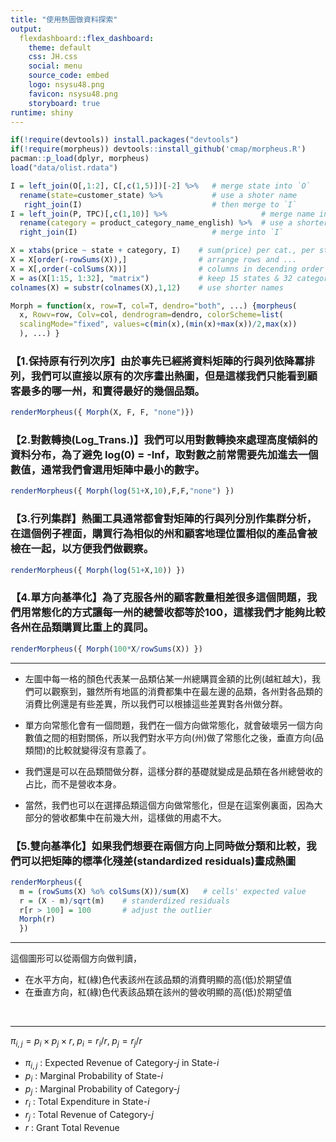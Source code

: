```yaml
---
title: "使用熱圖做資料探索"
output: 
  flexdashboard::flex_dashboard:
    theme: default
    css: JH.css
    social: menu
    source_code: embed 
    logo: nsysu48.png
    favicon: nsysu48.png
    storyboard: true
runtime: shiny
---
```


```r
if(!require(devtools)) install.packages("devtools")
if(!require(morpheus)) devtools::install_github('cmap/morpheus.R')
pacman::p_load(dplyr, morpheus)
load("data/olist.rdata")

I = left_join(O[,1:2], C[,c(1,5)])[-2] %>%   # merge state into `O`
  rename(state=customer_state) %>%           # use a shoter name
   right_join(I)                             # then merge to `I`
I = left_join(P, TPC)[,c(1,10)] %>%                     # merge name into `P``
  rename(category = product_category_name_english) %>%  # use a shorter name
  right_join(I)                              # merge into `I`

X = xtabs(price ~ state + category, I)    # sum(price) per cat., per st.
X = X[order(-rowSums(X)),]                # arrange rows and ...
X = X[,order(-colSums(X))]                # columns in decending order
X = as(X[1:15, 1:32], "matrix")           # keep 15 states & 32 categorie
colnames(X) = substr(colnames(X),1,12)    # use shorter names

Morph = function(x, row=T, col=T, dendro="both", ...) {morpheus(
  x, Rowv=row, Colv=col, dendrogram=dendro, colorScheme=list(
  scalingMode="fixed", values=c(min(x),(min(x)+max(x))/2,max(x)) 
  ), ...) } 

```

### 【1.保持原有行列次序】由於事先已經將資料矩陣的行與列依降冪排列，我們可以直接以原有的次序畫出熱圖，但是這樣我們只能看到顧客最多的哪一州，和賣得最好的幾個品類。
```r
renderMorpheus({ Morph(X, F, F, "none")})
```

### 【2.對數轉換(Log_Trans.)】我們可以用對數轉換來處理高度傾斜的資料分布，為了避免 log(0) = -Inf，取對數之前常需要先加進去一個數值，通常我們會選用矩陣中最小的數字。
```r
renderMorpheus({ Morph(log(51+X,10),F,F,"none") })
```

### 【3.行列集群】熱圖工具通常都會對矩陣的行與列分別作集群分析，在這個例子裡面，購買行為相似的州和顧客地理位置相似的產品會被檢在一起，以方便我們做觀察。
```r
renderMorpheus({ Morph(log(51+X,10)) })
```

### 【4.單方向基準化】為了克服各州的顧客數量相差很多這個問題，我們用常態化的方式讓每一州的總營收都等於100，這樣我們才能夠比較各州在品類購買比重上的異同。
```r
renderMorpheus({ Morph(100*X/rowSums(X)) })
```

***

+ 左圖中每一格的顏色代表某一品類佔某一州總購買金額的比例(越紅越大)，我們可以觀察到，雖然所有地區的消費都集中在最左邊的品類，各州對各品類的消費比例還是有些差異，所以我們可以根據這些差異對各州做分群。

+ 單方向常態化會有一個問題，我們在一個方向做常態化，就會破壞另一個方向數值之間的相對關係，所以我們對水平方向(州)做了常態化之後，垂直方向(品類間)的比較就變得沒有意義了。

+ 我們還是可以在品類間做分群，這樣分群的基礎就變成是品類在各州總營收的占比，而不是營收本身。

+ 當然，我們也可以在選擇品類這個方向做常態化，但是在這案例裏面，因為大部分的營收都集中在前幾大州，這樣做的用處不大。


### 【5.雙向基準化】如果我們想要在兩個方向上同時做分類和比較，我們可以把矩陣的標準化殘差(standardized residuals)畫成熱圖  {data-commentary-width=400}
```r
renderMorpheus({
  m = (rowSums(X) %o% colSums(X))/sum(X)   # cells' expected value 
  r = (X - m)/sqrt(m)    # standerdized residuals
  r[r > 100] = 100       # adjust the outlier
  Morph(r)
  })
```

***
這個圖形可以從兩個方向做判讀，

+ 在水平方向，紅(綠)色代表該州在該品類的消費明顯的高(低)於期望值
+ 在垂直方向，紅(綠)色代表該品類在該州的營收明顯的高(低)於期望值

<br><hr>

$\pi_{i,j} = p_i \times p_j \times r, \; p_i = r_i/r, \; p_j = r_j/r$

+ $\pi_{i,j}$ : Expected Revenue of Category-$j$ in State-$i$ 
+ $p_i$ : Marginal Probability of State-$i$ 
+ $p_j$ : Marginal Probability of Category-$j$ 
+ $r_i$ : Total Expenditure in State-$i$ 
+ $r_j$ : Total Revenue of Category-$j$ 
+ $r$ : Grant Total Revenue 









